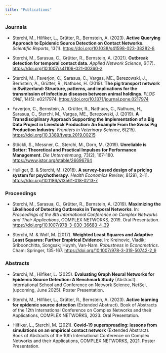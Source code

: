 ---
title: "Publications"
---

### Journals

-   Sterchi, M., Hilfiker, L., Grütter, R., Bernstein, A. (2023). **Active Querying Approach to Epidemic Source Detection on Contact Networks**. *Scientific Reports*, 13(1). [https://doi.org/10.1038/s41598-023-38282-8](https://doi.org/10.1038/s41598-023-38282-8)

-   Sterchi, M., Sarasua, C., Grütter, R., Bernstein, A. (2021). **Outbreak detection for temporal contact data**. *Applied Network Science*, 6(17). [https://doi.org/10.1007/s41109-021-00360-z](https://doi.org/10.1007/s41109-021-00360-z)

-   Sterchi, M., Faverjon, C., Sarasua, C., Vargas, ME., Berezowski, J., Bernstein, A., Grütter, R., Nathues, H. (2019). **The pig transport network in Switzerland: Structure, patterns, and implications for the transmission of infectious diseases between animal holdings**. *PLOS ONE*, 14(5): e0217974. [https://doi.org/10.1371/journal.pone.0217974](https://doi.org/10.1371/journal.pone.0217974)

-   Faverjon, C., Bernstein, A., Grütter, R., Nathues, C., Nathues, H., Sarasua, C., Sterchi, M., Vargas, ME., Berezowski, J. (2019). **A Transdisciplinary Approach Supporting the Implementation of a Big Data Project in Livestock Production: An Example From the Swiss Pig Production Industry**. *Frontiers in Veterinary Science*, 6(215). [https://doi.org/10.3389/fvets.2019.00215](https://doi.org/10.3389/fvets.2019.00215)

-   Stöckli, S., Messner, C., Sterchi, M., Dorn, M. (2019). **Unreliable is Better: Theoretical and Practical Impulses for Performance Management**. *Die Unternehmung*, 73(2), 167-180. [https://www.jstor.org/stable/26696764](https://www.jstor.org/stable/26696764)

-   Hulliger, B. & Sterchi, M. (2018). **A survey-based design of a pricing system for psychotherapy**. *Health Economics Review*, 8(29), 2-11. [https://doi.org/10.1186/s13561-018-0213-7](https://doi.org/10.1186/s13561-018-0213-7)

### Proceedings

-   Sterchi, M., Sarasua, C., Grütter, R., Bernstein, A. (2019). **Maximizing the Likelihood of Detecting Outbreaks in Temporal Networks**. In: *Proceedings of the 8th International Conference on Complex Networks and Their Applications*, COMPLEX NETWORKS, 2019. Oral Presentation. [https://doi.org/10.1007/978-3-030-36683-4_39](https://doi.org/10.1007/978-3-030-36683-4_39)

-   Sterchi, M. & Wolf, M. (2017). **Weighted Least Squares and Adaptive Least Squares: Further Empirical Evidence**. In: Kreinovic, Vladik; Sriboonchitta, Songsak; Huynh, Van-Nam. *Robustness in Econometrics*. Cham: Springer, 135-167. [https://doi.org/10.1007/978-3-319-50742-2_9](https://doi.org/10.1007/978-3-319-50742-2_9)

### Abstracts

-   Sterchi, M., Hilfiker, L. (2025). **Evaluating Graph Neural Networks for Epidemic Source Detection: A Benchmark Study** (Abstract). International School and Conference on Network Science, NetSci, (upcoming, June 2025). Poster Presentation.

-   Sterchi, M., Hilfiker, L., Grütter, R., Bernstein, A. (2023). **Active learning for epidemic source detection** (Extended Abstract). Book of Abstracts of the 12th International Conference on Complex Networks and their Applications, COMPLEX NETWORKS, 2023. Oral Presentation.

-   Hilfiker, L., Sterchi, M. (2021). **Covid‑19 superspreading: lessons from simulations on an empirical contact network** (Extended Abstract). Book of Abstracts of the 10th International Conference on Complex Networks and their Applications, COMPLEX NETWORKS, 2021. Poster Presentation.
